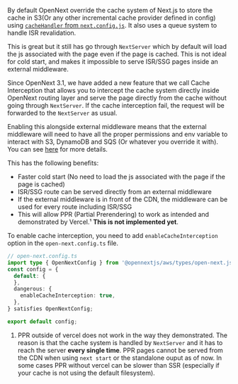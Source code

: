 By default OpenNext override the cache system of Next.js to store the cache in S3(Or any other incremental cache provider defined in config) using [`cacheHandler` from `next.config.js`](https://nextjs.org/docs/app/api-reference/next-config-js/incrementalCacheHandlerPath). It also uses a queue system to handle ISR revalidation.

This is great but it still has go through `NextServer` which by default will load the js associated with the page even if the page is cached. This is not ideal for cold start, and makes it impossible to serve ISR/SSG pages inside an external middleware.

Since OpenNext 3.1, we have added a new feature that we call Cache Interception that allows you to intercept the cache system directly inside OpenNext routing layer and serve the page directly from the cache without going through `NextServer`. If the cache interception fail, the request will be forwarded to the `NextServer` as usual.

Enabling this alongside external middleware means that the external middleware will need to have all the proper permissions and env variable to interact with S3, DynamoDB and SQS (Or whatever you override it with). You can see [here](/aws/inner_workings/components/server/node#special-overrides) for more details.

This has the following benefits:
- Faster cold start (No need to load the js associated with the page if the page is cached)
- ISR/SSG route can be served directly from an external middleware
- If the external middleware is in front of the CDN, the middleware can be used for every route including ISR/SSG
- This will allow PPR (Partial Prerendering) to work as intended and demonstrated by Vercel.¹ **This is not implemented yet**.

To enable cache interception, you need to add `enableCacheInterception` option in the `open-next.config.ts` file.

```ts
// open-next.config.ts
import type { OpenNextConfig } from '@opennextjs/aws/types/open-next.js';
const config = {
  default: {
  },
  dangerous: {
    enableCacheInterception: true,
  },
} satisfies OpenNextConfig;

export default config;

```

1. PPR outside of vercel does not work in the way they demonstrated. The reason is that the cache system is handled by `NextServer` and it has to reach the server **every single time**. PPR pages cannot be served from the CDN when using `next start` or the standalone ouput as of now. In some cases PPR without vercel can be slower than SSR (especially if your cache is not using the default filesystem).